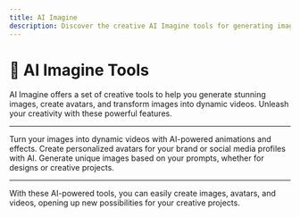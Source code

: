 ```yaml
---
title: AI Imagine
description: Discover the creative AI Imagine tools for generating images, avatars, and converting images to videos.
---
```


# 🎨 AI Imagine Tools

AI Imagine offers a set of creative tools to help you generate stunning images, create avatars, and transform images into dynamic videos. Unleash your creativity with these powerful features.

---

<CardGroup cols={3}>
  <Card
    title="Image to Video"
    icon="square-1"
    href="https://mintlify.com/docs/image-to-video"
  >
    Turn your images into dynamic videos with AI-powered animations and effects.
  </Card>
  <Card
    title="AI Avatar"
    icon="square-2"
    href="https://mintlify.com/docs/ai-avatar"
  >
    Create personalized avatars for your brand or social media profiles with AI.
  </Card>
  <Card
    title="Image Generator"
    icon="square-3"
    href="https://mintlify.com/docs/image-generator"
  >
    Generate unique images based on your prompts, whether for designs or creative projects.
  </Card>
</CardGroup>

---

With these AI-powered tools, you can easily create images, avatars, and videos, opening up new possibilities for your creative projects.

